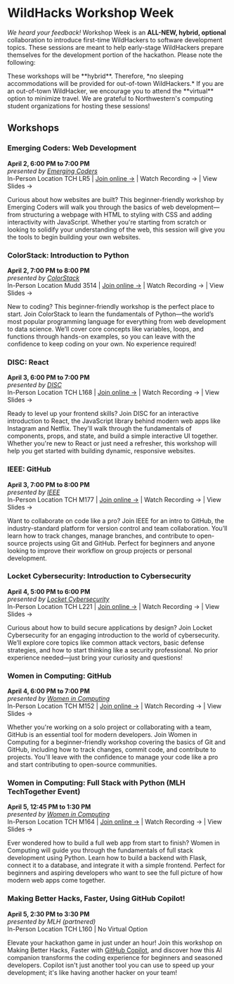 
# WildHacks Workshop Week

*We heard your feedback!* Workshop Week is an **ALL-NEW, hybrid, optional** collaboration to introduce first-time WildHackers to software development topics. These sessions are meant to help early-stage WildHackers prepare themselves for the development portion of the hackathon. Please note the following:

<Callout type="error" emoji="❌">
    These workshops will be **hybrid**. Therefore, *no sleeping accommodations will be provided for out-of-town WildHackers.*
</Callout>

<Callout type="info" emoji="✅">
    If you are an out-of-town WildHacker, we encourage you to attend the **virtual** option to minimize travel.
</Callout>

<Callout emoji="💓">
    We are grateful to Northwestern's computing student organizations for hosting these sessions!
</Callout>


## Workshops

### Emerging Coders: Web Development

**April 2, 6:00 PM to 7:00 PM**<br />_presented by [Emerging Coders](https://emergingcoders.org/)_<br />
In-Person Location TCH LR5 | [Join online →](https://northwestern.zoom.us/j/98854719784) | Watch Recording → | View Slides →

Curious about how websites are built? This beginner-friendly workshop by Emerging Coders will walk you through the basics of web development—from structuring a webpage with HTML to styling with CSS and adding interactivity with JavaScript. Whether you're starting from scratch or looking to solidify your understanding of the web, this session will give you the tools to begin building your own websites.


### ColorStack: Introduction to Python
**April 2, 7:00 PM to 8:00 PM**<br />_presented by [ColorStack](https://www.instagram.com/colorstacknu/)_<br />
In-Person Location Mudd 3514 | [Join online →](https://northwestern.zoom.us/j/99507090643) | Watch Recording → | View Slides →

New to coding? This beginner-friendly workshop is the perfect place to start. Join ColorStack to learn the fundamentals of Python—the world’s most popular programming language for everything from web development to data science. We’ll cover core concepts like variables, loops, and functions through hands-on examples, so you can leave with the confidence to keep coding on your own. No experience required!


### DISC: React
**April 3, 6:00 PM to 7:00 PM**<br />_presented by [DISC](https://www.discnu.org/)_<br />
In-Person Location TCH L168 | [Join online →](https://northwestern.zoom.us/j/92064596817) | Watch Recording → | View Slides →

Ready to level up your frontend skills? Join DISC for an interactive introduction to React, the JavaScript library behind modern web apps like Instagram and Netflix. They'll walk through the fundamentals of components, props, and state, and build a simple interactive UI together. Whether you're new to React or just need a refresher, this workshop will help you get started with building dynamic, responsive websites.


### IEEE: GitHub
**April 3, 7:00 PM to 8:00 PM**<br />_presented by [IEEE](https://www.instagram.com/ieeenorthwestern/)_<br />
In-Person Location TCH M177 | [Join online →](https://northwestern.zoom.us/j/96704620271) | Watch Recording → | View Slides →

Want to collaborate on code like a pro? Join IEEE for an intro to GitHub, the industry-standard platform for version control and team collaboration. You’ll learn how to track changes, manage branches, and contribute to open-source projects using Git and GitHub. Perfect for beginners and anyone looking to improve their workflow on group projects or personal development.


### Locket Cybersecurity: Introduction to Cybersecurity
**April 4, 5:00 PM to 6:00 PM**<br />_presented by [Locket Cybersecurity](https://www.locketcyber.com/)_<br />
In-Person Location TCH L221 | [Join online →](https://northwestern.zoom.us/j/93020707718) | Watch Recording → | View Slides →

Curious about how to build secure applications by design? Join Locket Cybersecurity for an engaging introduction to the world of cybersecurity. We’ll explore core topics like common attack vectors, basic defense strategies, and how to start thinking like a security professional. No prior experience needed—just bring your curiosity and questions!


### Women in Computing: GitHub
**April 4, 6:00 PM to 7:00 PM**<br />_presented by [Women in Computing](https://www.wic.cs.northwestern.edu/)_<br />
In-Person Location TCH M152 | [Join online →](https://northwestern.zoom.us/j/95768654285) | Watch Recording → | View Slides →

Whether you're working on a solo project or collaborating with a team, GitHub is an essential tool for modern developers. Join Women in Computing for a beginner-friendly workshop covering the basics of Git and GitHub, including how to track changes, commit code, and contribute to projects. You'll leave with the confidence to manage your code like a pro and start contributing to open-source communities.


### Women in Computing: Full Stack with Python (MLH TechTogether Event)
**April 5, 12:45 PM to 1:30 PM**<br />_presented by [Women in Computing](https://www.wic.cs.northwestern.edu/)_<br />
In-Person Location TCH M164 | [Join online →](https://northwestern.zoom.us/j/98592205673) | Watch Recording → | View Slides →

Ever wondered how to build a full web app from start to finish? Women in Computing will guide you through the fundamentals of full stack development using Python. Learn how to build a backend with Flask, connect it to a database, and integrate it with a simple frontend. Perfect for beginners and aspiring developers who want to see the full picture of how modern web apps come together.


### Making Better Hacks, Faster, Using GitHub Copilot!
**April 5, 2:30 PM to 3:30 PM**<br />_presented by MLH (partnered)_<br />
In-Person Location TCH L160 | No Virtual Option

Elevate your hackathon game in just under an hour! Join this workshop on Making Better Hacks, Faster with [GitHub Copilot](https://hackp.ac/github-copilot), and discover how this AI companion transforms the coding experience for beginners and seasoned developers. Copilot isn't just another tool you can use to speed up your development; it's like having another hacker on your team!
